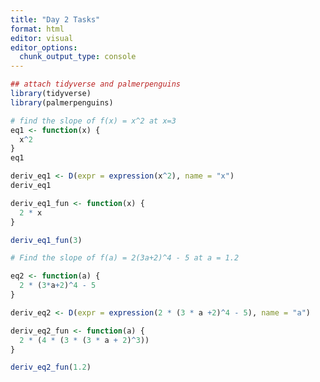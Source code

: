 ```yaml
---
title: "Day 2 Tasks"
format: html
editor: visual
editor_options: 
  chunk_output_type: console
---
```


```r
## attach tidyverse and palmerpenguins
library(tidyverse)
library(palmerpenguins)
```

```r
# find the slope of f(x) = x^2 at x=3
eq1 <- function(x) {
  x^2
}
eq1

deriv_eq1 <- D(expr = expression(x^2), name = "x")
deriv_eq1

deriv_eq1_fun <- function(x) {
  2 * x 
}

deriv_eq1_fun(3)
```

```r
# Find the slope of f(a) = 2(3a+2)^4 - 5 at a = 1.2

eq2 <- function(a) {
  2 * (3*a+2)^4 - 5
}

deriv_eq2 <- D(expr = expression(2 * (3 * a +2)^4 - 5), name = "a")

deriv_eq2_fun <- function(a) {
  2 * (4 * (3 * (3 * a + 2)^3))
}

deriv_eq2_fun(1.2)
```

